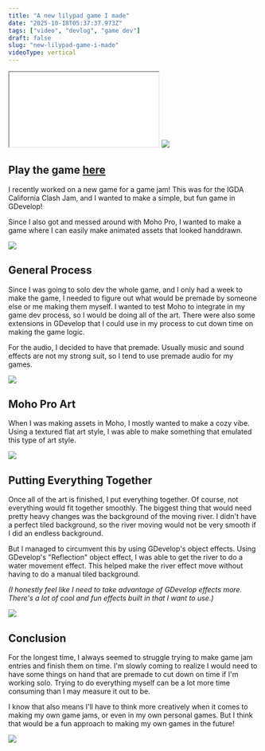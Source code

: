 ```yaml
---
title: "A new lilypad game I made"
date: "2025-10-18T05:37:37.973Z"
tags: ["video", "devlog", "game dev"]
draft: false
slug: "new-lilypad-game-i-made"
videoType: vertical
---
```


<iframe
    src={videoUrl}
    className="video-iframe-vertical"
    allowFullScreen="true"
>
</iframe>

<img src={assets.divider} className="header-img" loading="lazy"/>

## Play the game [here](https://queenaccila.itch.io/guiding-drift)

I recently worked on a new game for a game jam! This was for the IGDA California Clash Jam, and I wanted to make a simple, but fun game in GDevelop!

Since I also got and messed around with Moho Pro, I wanted to make a game where I can easily make animated assets that looked handdrawn.

<img src={assets.divider} className="header-img" loading="lazy"/>

## General Process

Since I was going to solo dev the whole game, and I only had a week to make the game, I needed to figure out what would be premade by someone else or me making them myself.
I wanted to test Moho to integrate in my game dev process, so I would be doing all of the art.
There were also some extensions in GDevelop that I could use in my process to cut down time on making the game logic.

For the audio, I decided to have that premade. Usually music and sound effects are not my strong suit, so I tend to use premade audio for my games.

<img src={assets.divider} className="header-img" loading="lazy"/>

## Moho Pro Art

When I was making assets in Moho, I mostly wanted to make a cozy vibe.
Using a textured flat art style, I was able to make something that emulated this type of art style.

<img src={assets.divider} className="header-img" loading="lazy"/>

## Putting Everything Together

Once all of the art is finished, I put everything together.
Of course, not everything would fit together smoothly.
The biggest thing that would need pretty heavy changes was the background of the moving river.
I didn't have a perfect tiled background, so the river moving would not be very smooth if I did an endless background.

But I managed to circumvent this by using GDevelop's object effects.
Using GDevelop's "Reflection" object effect, I was able to get the river to do a water movement effect.
This helped make the river effect move without having to do a manual tiled background.

*(I honestly feel like I need to take advantage of GDevelop effects more.
There's a lot of cool and fun effects built in that I want to use.)*

<img src={assets.divider} className="header-img" loading="lazy"/>

## Conclusion

For the longest time, I always seemed to struggle trying to make game jam entries and finish them on time.
I'm slowly coming to realize I would need to have some things on hand that are premade to cut down on time if I'm working solo.
Trying to do everything myself can be a lot more time consuming than I may measure it out to be.

I know that also means I'll have to think more creatively when it comes to making my own game jams, or even in my own personal games.
But I think that would be a fun approach to making my own games in the future!

<img src={assets.divider} className="header-img" loading="lazy"/>
